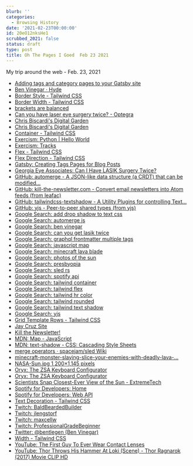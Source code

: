 ```yaml
---
blurb: ''
categories:
  - Browsing History
date: '2021-02-23T00:00:00'
id: 20eO12nksHe1
scrubbed_2021: false
status: draft
type: post
title: Oh The Pages I Goed  Feb 23 2021
---
```


My trip around the web - Feb. 23, 2021

- [Adding tags and category pages to your Gatsby site](https://mattwelson.com/2020-01-11-tag-page/)
- [Ben Vinegar · Hyde](https://benv.ca/)
- [Border Style - Tailwind CSS](https://tailwindcss.com/docs/border-style)
- [Border Width - Tailwind CSS](https://tailwindcss.com/docs/border-width)
- [brackets are balanced](https://gist.github.com/oylenshpeegul/f3391eb27b447909a0a1b89e0d0b13fe)
- [Can you have laser eye surgery twice? - Optegra](https://www.optegra.com/eye-health-blog/laser-eye-surgery/can-you-have-laser-eye-surgery-twice/)
- [Chris Biscardi's Digital Garden](https://www.christopherbiscardi.com/free-newsletter)
- [Chris Biscardi's Digital Garden](https://www.christopherbiscardi.com/)
- [Container - Tailwind CSS](https://tailwindcss.com/docs/container)
- [Exercism: Python | Hello World](https://exercism.io/my/solutions/ef596446cb28477a90a6ed8f663df11b)
- [Exercism: Tracks](https://exercism.io/my/tracks)
- [Flex - Tailwind CSS](https://tailwindcss.com/docs/flex)
- [Flex Direction - Tailwind CSS](https://tailwindcss.com/docs/flex-direction)
- [Gatsby: Creating Tags Pages for Blog Posts](https://www.gatsbyjs.com/docs/adding-tags-and-categories-to-blog-posts/)
- [Georgia Eye Associates: Can I Have LASIK Surgery Twice?](https://www.georgiaeyeassociates.com/lasik/can-i-have-lasik-surgery-twice/)
- [GitHub: automerge - A JSON-like data structure (a CRDT) that can be modified...](https://github.com/automerge/automerge)
- [GitHub: kill-the-newsletter.com - Convert email newsletters into Atom feeds (from leafac)](https://github.com/leafac/kill-the-newsletter.com)
- [GitHub: tailwindcss-textshadow - A Utility Plugins for controlling Text...](https://github.com/iunteq/tailwindcss-textshadow)
- [GitHub: yjs - Peer-to-peer shared types (from yjs)](https://github.com/yjs/yjs)
- [Google Search: add drop shadow to text css](https://www.google.com/search?newwindow=1&client=safari&rls=en&ei=73I0YM6HGOjL5gKO8a-oDQ&q=add+drop+shadow+to+text+css&oq=add+drop+shadow+to+text+css&gs_lcp=Cgdnd3Mtd2l6EAMyAggAOgcIABCwAxBDOgcIABBHELADOgQIABBDOgYIABAWEB5QliZYiCpg7CxoAXACeACAAXKIAbQDkgEDNC4xmAEAoAEBqgEHZ3dzLXdpesgBCsABAQ&sclient=gws-wiz&ved=0ahUKEwiOu5X2hP_uAhXopVkKHY74C9UQ4dUDCA0&uact=5)
- [Google Search: automerge js](https://www.google.com/search?client=safari&rls=en&q=automerge+js&ie=UTF-8&oe=UTF-8)
- [Google Search: ben vinegar](https://www.google.com/search?newwindow=1&client=safari&rls=en&ei=e0w1YKyBCvOGwbkP0OGE-A4&q=ben+vinegar&oq=ben+vinegar&gs_lcp=Cgdnd3Mtd2l6EAMyBggAEAcQHjICCC4yCAgAEAcQChAeMgoIABAIEAcQChAeMgoIABAIEAcQChAeMgoIABAIEAcQChAeMgoIABAIEAcQChAeMggIABAFEAoQHjIGCAAQCBAeMggIABAIEAoQHjoHCAAQRxCwA1C8MFjdMWCXNmgBcAJ4AIABiwGIAb4CkgEDMi4xmAEAoAEBqgEHZ3dzLXdpesgBCMABAQ&sclient=gws-wiz&ved=0ahUKEwjsqomy1IDvAhVzQzABHdAwAe8Q4dUDCAw&uact=5)
- [Google Search: can you get lasik twice](https://www.google.com/search?client=safari&rls=en&q=can+you+get+lasik+twice&ie=UTF-8&oe=UTF-8)
- [Google Search: graphql frontmatter multiple tags](https://www.google.com/search?client=safari&rls=en&q=graphql+frontmatter+multiple+tags&ie=UTF-8&oe=UTF-8)
- [Google Search: javascript map](https://www.google.com/search?client=safari&rls=en&q=javascript+map&ie=UTF-8&oe=UTF-8)
- [Google Search: minecraft lava blade](https://www.google.com/search?q=minecraft+lava+blade&newwindow=1&client=safari&rls=en&source=lnms&tbm=isch&sa=X&ved=2ahUKEwitjv3IhoHvAhXy1FkKHfz9Am0Q_AUoAnoECAwQBA&biw=1160&bih=620#imgrc=7Dkie1_H7D98uM)
- [Google Search: photos of the sun](https://www.google.com/search?q=photos+of+the+sun&newwindow=1&client=safari&rls=en&tbm=isch&source=iu&ictx=1&fir=lIKCXcv4LrLylM%252Cdpt_r_IkV8qt2M%252C_&vet=1&usg=AI4_-kQtqTSjYH7BBQV113qoULYzibGwtA&sa=X&ved=2ahUKEwik1M_WhIHvAhXx1FkKHTbpDakQ9QF6BAgIEAE&biw=1160&bih=636&dpr=2#imgrc=ZUR5jfZevn9V6M)
- [Google Search: presbyopia](https://www.google.com/search?client=safari&rls=en&q=presbyopia&ie=UTF-8&oe=UTF-8)
- [Google Search: sled rs](https://www.google.com/search?client=safari&rls=en&q=sled+rs&ie=UTF-8&oe=UTF-8)
- [Google Search: spotify api](https://www.google.com/search?client=safari&rls=en&q=spotify+api&ie=UTF-8&oe=UTF-8)
- [Google Search: tailwind container](https://www.google.com/search?client=safari&rls=en&q=tailwind+container&ie=UTF-8&oe=UTF-8)
- [Google Search: tailwind flex](https://www.google.com/search?client=safari&rls=en&q=tailwind+flex&ie=UTF-8&oe=UTF-8)
- [Google Search: tailwind hr color](https://www.google.com/search?client=safari&rls=en&q=tailwind+hr+color&ie=UTF-8&oe=UTF-8)
- [Google Search: tailwind rounded](https://www.google.com/search?client=safari&rls=en&q=tailwind+rounded&ie=UTF-8&oe=UTF-8)
- [Google Search: tailwind text shadow](https://www.google.com/search?client=safari&rls=en&q=tailwind+text+shadow&ie=UTF-8&oe=UTF-8)
- [Google Search: yjs](https://www.google.com/search?client=safari&rls=en&q=yjs&ie=UTF-8&oe=UTF-8)
- [Grid Template Rows - Tailwind CSS](https://tailwindcss.com/docs/grid-template-rows)
- [Jay Cruz Site](https://yarocruz.netlify.app/posts/the-gap/)
- [Kill the Newsletter!](https://kill-the-newsletter.com/)
- [MDN: Map - JavaScript](https://developer.mozilla.org/en-US/docs/Web/JavaScript/Reference/Global_Objects/Map)
- [MDN: text-shadow - CSS: Cascading Style Sheets](https://developer.mozilla.org/en-US/docs/Web/CSS/text-shadow)
- [merge operators · spacejam/sled Wiki](https://github.com/spacejam/sled/wiki/merge-operators)
- [minecraft-monster-slaying-slice-your-enemies-with-deadly-lava-...](https://img.wonderhowto.com/img/68/14/63473023284434/0/minecraft-monster-slaying-slice-your-enemies-with-deadly-lava-blades.1280x600.jpg)
- [NASA-Sun.jpg 1,200×1,145 pixels](https://www.extremetech.com/wp-content/uploads/2020/01/NASA-Sun.jpg)
- [Oryx: The ZSA Keyboard Configurator](https://configure.ergodox-ez.com/moonlander/layouts/APODe/AdLPR/1)
- [Oryx: The ZSA Keyboard Configurator](https://configure.ergodox-ez.com/moonlander/layouts/GlVdM/Ql4mn/0)
- [Scientists Snap Closest-Ever View of the Sun - ExtremeTech](https://www.extremetech.com/extreme/305564-scientists-snap-closest-ever-view-of-the-sun)
- [Spotify for Developers: Home](https://developer.spotify.com/)
- [Spotify for Developers: Web API](https://developer.spotify.com/documentation/web-api/)
- [Text Decoration - Tailwind CSS](https://tailwindcss.com/docs/text-decoration)
- [Twitch: BaldBeardedBuilder](https://www.twitch.tv/baldbeardedbuilder?referrer=raid)
- [Twitch: jlengstorf](https://www.twitch.tv/jlengstorf)
- [Twitch: maxcellw](https://www.twitch.tv/maxcellw)
- [Twitch: ProfessionalGradeBeginner](https://www.twitch.tv/professionalgradebeginner)
- [Twitter: @bentlegen (Ben Vinegar)](https://twitter.com/bentlegen?ref_src=twsrc%5Egoogle%7Ctwcamp%5Eserp%7Ctwgr%5Eauthor)
- [Width - Tailwind CSS](https://tailwindcss.com/docs/width)
- [YouTube: The First Guy To Ever Wear Contact Lenses](https://www.youtube.com/watch?v=ZHAqhZi69LY)
- [YouTube: Thor Throws His Hammer At Loki (Scene) - Thor Ragnarok (2017) Movie CLIP HD](https://www.youtube.com/watch?v=uOrvWPMZjQo)
